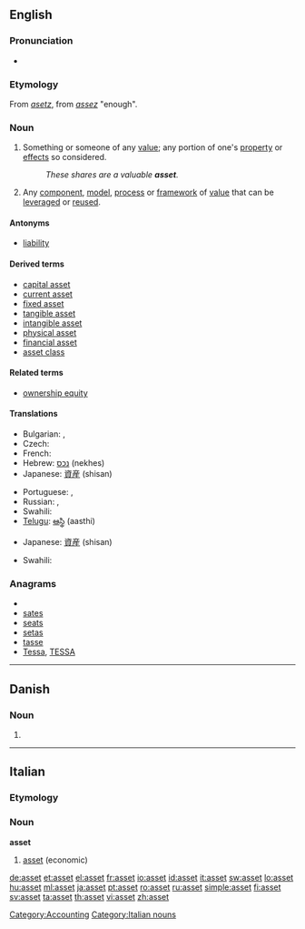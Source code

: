 {{wikipedia}}
{{also|ASSET}}
==English==

===Pronunciation===
* {{IPA|/'æset/}}

===Etymology===
From {{etyl|xno}} ''[[asetz]]'', from {{etyl|fro}} ''[[assez]]'' "enough".

===Noun===
{{en-noun}}

# Something or someone of any [[value]]; any portion of one's [[property]] or [[effect]]s so considered.
#: ''These shares are a valuable '''asset'''.''
# {{software}} Any [[component]], [[model]], [[process]] or [[framework]] of [[value]] that can be [[leverage]]d or [[reuse]]d.

====Antonyms====
* [[liability]]

====Derived terms====
* [[capital asset]]
* [[current asset]]
* [[fixed asset]]
* [[tangible asset]]
* [[intangible asset]]
* [[physical asset]]
* [[financial asset]]
* [[asset class]]

====Related terms====
* [[ownership equity]]

====Translations====
{{trans-top|something or someone of any value}}
* Bulgarian: {{t+|bg|актив|sc=Cyrl}},  {{t|bg|авоари|sc=Cyrl}}
* Czech: {{t-|cs|aktivum|n}}
* French: {{t+|fr|atout}}
* Hebrew: [[נכס]] (nekhes) {{m}}
* Japanese: [[資産]] (shisan)
{{trans-mid}}
* Portuguese: {{t+|pt|bem}}, {{t+|pt|activo|m}}
* Russian: {{t+|ru|имущество|n|sc=Cyrl}}, {{t+|ru|собственность|f|sc=Cyrl}}
* Swahili: {{t+|sw|mali|xs=Swahili}}
* [[Telugu]]: [[ఆస్థి]] (aasthi)
{{trans-bottom}}

{{trans-top|software: any component, etc. that can be leveraged or reused}}
* Japanese: [[資産]] (shisan)
{{trans-mid}}
* Swahili: {{t+|sw|mali|xs=Swahili}}
{{trans-bottom}}

===Anagrams===
* {{alphagram|aesst}}
* [[sates#English|sates]]
* [[seats#English|seats]]
* [[setas#English|setas]]
* [[tasse#English|tasse]]
* [[Tessa#English|Tessa]], [[TESSA#English|TESSA]]


[[Category:Accounting]]

----

==Danish==

===Noun===
{{infl|da|noun form|g=n}}

# {{form of|singular definite|as|lang=Danish}}

----
==Italian==

===Etymology===
{{etyl|en|it}}

===Noun===
'''asset''' {{m|inv}}

# [[#English|asset]] (economic)

[[Category:Italian nouns]]

[[de:asset]]
[[et:asset]]
[[el:asset]]
[[fr:asset]]
[[io:asset]]
[[id:asset]]
[[it:asset]]
[[sw:asset]]
[[lo:asset]]
[[hu:asset]]
[[ml:asset]]
[[ja:asset]]
[[pt:asset]]
[[ro:asset]]
[[ru:asset]]
[[simple:asset]]
[[fi:asset]]
[[sv:asset]]
[[ta:asset]]
[[th:asset]]
[[vi:asset]]
[[zh:asset]]